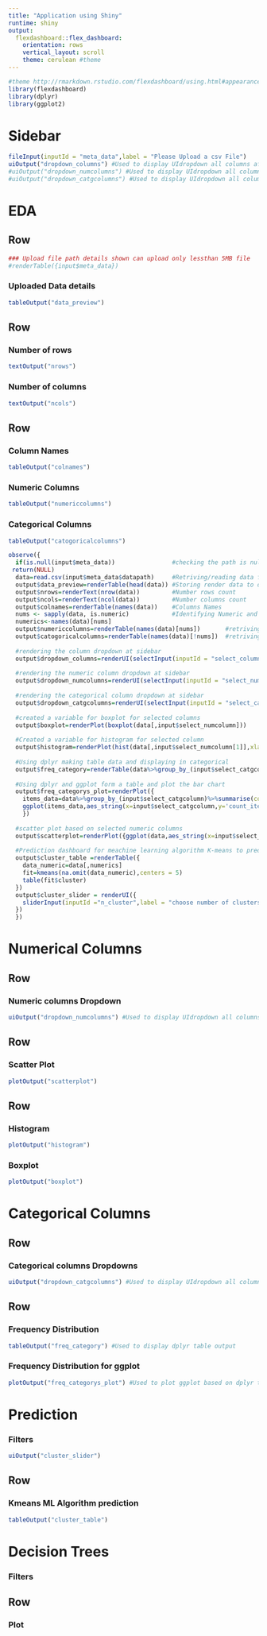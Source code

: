 ---
title: "Application using Shiny"
runtime: shiny
output: 
  flexdashboard::flex_dashboard:
    orientation: rows
    vertical_layout: scroll
    theme: cerulean #theme
---

```{r}
#theme http://rmarkdown.rstudio.com/flexdashboard/using.html#appearance
library(flexdashboard)
library(dplyr)
library(ggplot2)
```

Sidebar {.sidebar}
==============================

```{r}
fileInput(inputId = "meta_data",label = "Please Upload a csv File")
uiOutput("dropdown_columns") #Used to display UIdropdown all columns after uploading
#uiOutput("dropdown_numcolumns") #Used to display UIdropdown all columns after uploading
#uiOutput("dropdown_catgcolumns") #Used to display UIdropdown all columns after uploading
```

EDA
==================================
Row
----------------------------------

```{r}
### Upload file path details shown can upload only lessthan 5MB file
#renderTable({input$meta_data})
```

### Uploaded Data details
```{r}
tableOutput("data_preview")
```

Row
----------------------------------

### Number of rows
```{r}
textOutput("nrows")
```

### Number of columns
```{r}
textOutput("ncols")
```

Row
----------------------------------

### Column Names
```{r}
tableOutput("colnames")
```

### Numeric Columns
```{r}
tableOutput("numericcolumns")
```

### Categorical Columns
```{r}
tableOutput("catogoricalcolumns")
```

```{r}
observe({
  if(is.null(input$meta_data))                #checking the path is null or havin path
 return(NULL)
  data=read.csv(input$meta_data$datapath)     #Retriving/reading data from path datapath
  output$data_preview=renderTable(head(data)) #Storing render data to data_preview
  output$nrows=renderText(nrow(data))         #Number rows count
  output$ncols=renderText(ncol(data))         #Number columns count
  output$colnames=renderTable(names(data))    #Columns Names
  nums <- sapply(data, is.numeric)            #Identifying Numeric and catagorical columns
  numerics<-names(data)[nums]
  output$numericcolumns=renderTable(names(data)[nums])       #retriving only Numeric columns
  output$catogoricalcolumns=renderTable(names(data)[!nums])  #retriving only categorical columns
  
  #rendering the column dropdown at sidebar
  output$dropdown_columns=renderUI(selectInput(inputId = "select_column",label = "Select a columns",choices=names(data)))
  
  #rendering the numeric column dropdown at sidebar 
  output$dropdown_numcolumns=renderUI(selectInput(inputId = "select_numcolumn",label = "Select a numeric columns",choices=names(data)[nums],multiple = TRUE,selected =names(data)[nums][1] ))
  
  #rendering the categorical column dropdown at sidebar
  output$dropdown_catgcolumns=renderUI(selectInput(inputId = "select_catgcolumn",label = "Select a Categorical columns",choices=names(data)[!nums]))
  
  #created a variable for boxplot for selected columns
  output$boxplot=renderPlot(boxplot(data[,input$select_numcolumn]))
  
  #Created a variable for histogram for selected column
  output$histogram=renderPlot(hist(data[,input$select_numcolumn[1]],xlab =input$select_numcolumn[1],main = "Histogram" ))
  
  #Using dplyr making table data and displaying in categorical
  output$freq_category=renderTable(data%>%group_by_(input$select_catgcolumn)%>%summarise(count_item=n())%>%arrange(-count_item)%>%head(5))
  
  #Using dplyr and ggplot form a table and plot the bar chart
  output$freq_categorys_plot=renderPlot({
    items_data=data%>%group_by_(input$select_catgcolumn)%>%summarise(count_item=n())%>%arrange(-count_item)%>%head(5)
    ggplot(items_data,aes_string(x=input$select_catgcolumn,y='count_item'))+geom_bar(stat = 'identity')
    })
  
  #scatter plot based on selected numeric columns
  output$scatterplot=renderPlot({ggplot(data,aes_string(x=input$select_numcolumn[1],y=input$select_numcolumn[2],col=input$select_column))+geom_point()})
  
  #Prediction dashboard for meachine learning algorithm K-means to predict
  output$cluster_table =renderTable({
    data_numeric=data[,numerics]
    fit=kmeans(na.omit(data_numeric),centers = 5)
    table(fit$cluster)
  })
  output$cluster_slider = renderUI({
    sliderInput(inputId ="n_cluster",label = "choose number of clusters",min = 1,max = 15,value = 5)
  })
  })
```

Numerical Columns
==================================

Row {data-height=300}
----------------------------------

### Numeric columns Dropdown

```{r}
uiOutput("dropdown_numcolumns") #Used to display UIdropdown all columns after uploading
```

Row
----------------------------------
### Scatter Plot

```{r}
plotOutput("scatterplot")
```

Row
----------------------------------

### Histogram

```{r}
plotOutput("histogram")
```

### Boxplot

```{r}
plotOutput("boxplot")
```

Categorical Columns
==================================


Row {data-height=300}
----------------------------------

### Categorical columns Dropdowns

```{r}
uiOutput("dropdown_catgcolumns") #Used to display UIdropdown all columns after uploading
```

Row
----------------------------------

### Frequency Distribution

```{r}
tableOutput("freq_category") #Used to display dplyr table output
```

### Frequency Distribution for ggplot

```{r}
plotOutput("freq_categorys_plot") #Used to plot ggplot based on dplyr table data
```

Prediction
==============================

### Filters
```{r}
uiOutput("cluster_slider")
```

Row
------------------------------

### Kmeans ML Algorithm prediction
```{r}
tableOutput("cluster_table")
```

Decision Trees
============================

### Filters



Row
-------------------------------
### Plot
